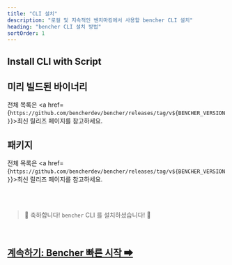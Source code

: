 ```yaml
---
title: "CLI 설치"
description: "로컬 및 지속적인 벤치마킹에서 사용할 bencher CLI 설치"
heading: "bencher CLI 설치 방법"
sortOrder: 1
---
```



## Install CLI with Script

<CliInstallScripts />

<CliInstallGitHubActions />

<CliInstallSource />

## 미리 빌드된 바이너리

<CliPreBuiltBins />

전체 목록은 <a href={`https://github.com/bencherdev/bencher/releases/tag/v${BENCHER_VERSION}`}>최신 릴리즈 페이지</a>를 참고하세요.

## 패키지

<CliPackages />

전체 목록은 <a href={`https://github.com/bencherdev/bencher/releases/tag/v${BENCHER_VERSION}`}>최신 릴리즈 페이지</a>를 참고하세요.

<br/>
<br/>

> 🐰 축하합니다! <code>bencher</code> CLI 를 설치하셨습니다! 🎉

<br/>

<h2><a href="/docs/tutorial/quick-start/">계속하기: Bencher 빠른 시작 ➡</a></h2>